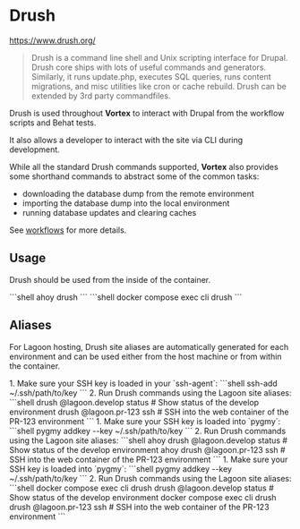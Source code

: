# Drush

https://www.drush.org/

> Drush is a command line shell and Unix scripting interface for Drupal. Drush
> core ships with lots of useful commands and generators. Similarly, it runs
> update.php, executes SQL queries, runs content migrations, and misc utilities
> like cron or cache rebuild. Drush can be extended by 3rd party commandfiles.

Drush is used throughout **Vortex** to interact with Drupal from the workflow
scripts and Behat tests.

It also allows a developer to interact with the site via CLI during development.

While all the standard Drush commands supported, **Vortex** also provides some
shorthand commands to abstract some of the common tasks:

- downloading the database dump from the remote environment
- importing the database dump into the local environment
- running database updates and clearing caches

See [workflows](/docs/workflows) for more details.

## Usage

Drush should be used from the inside of the container.


<Tabs>
  <TabItem value="ahoy" label="Ahoy" default>
    ```shell
    ahoy drush <command>
    ```
  </TabItem>
  <TabItem value="docker-compose" label="Docker Compose">
    ```shell
    docker compose exec cli drush <command>
    ```
  </TabItem>
</Tabs>

## Aliases

For Lagoon hosting, Drush site aliases are automatically generated for each
environment and can be used either from the host machine or from within the
container.

<Tabs>
  <TabItem value="host" label="Host" default>
    1. Make sure your SSH key is loaded in your `ssh-agent`:
    ```shell
    ssh-add ~/.ssh/path/to/key
    ```
    2. Run Drush commands using the Lagoon site aliases:
    ```shell
    drush @lagoon.develop status  # Show status of the develop environment
    drush @lagoon.pr-123 ssh      # SSH into the web container of the PR-123 environment
    ```
  </TabItem>
  <TabItem value="ahoy" label="Ahoy">
    1. Make sure your SSH key is loaded into `pygmy`:
    ```shell
    pygmy addkey --key ~/.ssh/path/to/key
    ```
    2. Run Drush commands using the Lagoon site aliases:
    ```shell
    ahoy drush @lagoon.develop status  # Show status of the develop environment
    ahoy drush @lagoon.pr-123 ssh      # SSH into the web container of the PR-123 environment
    ```
  </TabItem>
  <TabItem value="docker-compose" label="Docker Compose">
    1. Make sure your SSH key is loaded into `pygmy`:
    ```shell
    pygmy addkey --key ~/.ssh/path/to/key
    ```
    2. Run Drush commands using the Lagoon site aliases:
    ```shell
    docker compose exec cli drush drush @lagoon.develop status  # Show status of the develop environment
    docker compose exec cli drush drush @lagoon.pr-123 ssh      # SSH into the web container of the PR-123 environment
    ```
  </TabItem>
</Tabs>
